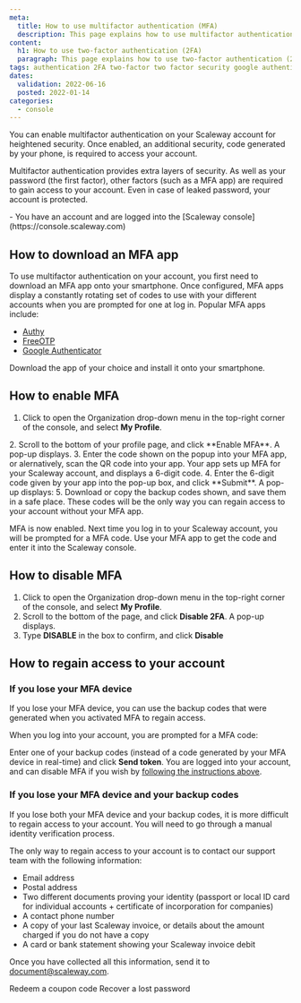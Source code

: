 ```yaml
---
meta:
  title: How to use multifactor authentication (MFA)
  description: This page explains how to use multifactor authentication (MFA)
content:
  h1: How to use two-factor authentication (2FA)
  paragraph: This page explains how to use two-factor authentication (2FA)
tags: authentication 2FA two-factor two factor security google authenticator authenticator
dates:
  validation: 2022-06-16
  posted: 2022-01-14
categories:
  - console
---
```


You can enable multifactor authentication on your Scaleway account for heightened security. Once enabled, an additional security, code generated by your phone, is required to access your account.

Multifactor authentication provides extra layers of security. As well as your password (the first factor), other factors (such as a MFA app) are required to gain access to your account. Even in case of leaked password, your account is protected.

<Message type="requirement">
  - You have an account and are logged into the [Scaleway console](https://console.scaleway.com)
</Message>

## How to download an MFA app

To use multifactor authentication on your account, you first need to download an MFA app onto your smartphone. Once configured, MFA apps display a constantly rotating set of codes to use with your different accounts when you are prompted for one at log in. Popular MFA apps include:
- [Authy](https://authy.com/download/)
- [FreeOTP](https://freeotp.github.io/)
- [Google Authenticator](https://play.google.com/store/apps/details?id=com.google.android.apps.authenticator2&hl=en&gl=US)

Download the app of your choice and install it onto your smartphone.

## How to enable MFA

1. Click to open the Organization drop-down menu in the top-right corner of the console, and select **My Profile**.
  <Lightbox src="scaleway-org-dropdown-myprofile.webp" alt="" />
2. Scroll to the bottom of your profile page, and click **Enable MFA**. A pop-up displays.
  <Lightbox src="scaleway-MFA-popup-1.webp" alt="" />
3. Enter the code shown on the popup into your MFA app, or alernatively, scan the QR code into your app. 
  Your app sets up MFA for your Scaleway account, and displays a 6-digit code.
4. Enter the 6-digit code given by your app into the pop-up box, and click **Submit**. A pop-up displays:
  <Lightbox src="scaleway-MFA-popup-2.webp" alt="" />
5. Download or copy the backup codes shown, and save them in a safe place. These codes will be the only way you can regain access to your account without your MFA app. 

MFA is now enabled. Next time you log in to your Scaleway account, you will be prompted for a MFA code. Use your MFA app to get the code and enter it into the Scaleway console.

## How to disable MFA

1. Click to open the Organization drop-down menu in the top-right corner of the console, and select **My Profile**.
2. Scroll to the bottom of the page, and click **Disable 2FA**. A pop-up displays.
    <Lightbox src="scaleway-2FA-disable.webp" alt="" />
3. Type **DISABLE** in the box to confirm, and click **Disable**

## How to regain access to your account

### If you lose your MFA device

If you lose your MFA device, you can use the backup codes that were generated when you activated MFA to regain access.

When you log into your account, you are prompted for a MFA code:

<Lightbox src="scaleway-2FA-login.webp" alt="" />

Enter one of your backup codes (instead of a code generated by your MFA device in real-time) and click **Send token**. You are logged into your account, and can disable MFA if you wish by [following the instructions above](#how-to-disable-MFA).

### If you lose your MFA device and your backup codes

If you lose both your MFA device and your backup codes, it is more difficult to regain access to your account. You will need to go through a manual identity verification process.

The only way to regain access to your account is to contact our support team with the following information:
  * Email address
  * Postal address
  * Two different documents proving your identity (passport or local ID card for individual accounts + certificate of incorporation for companies)
  * A contact phone number
  * A copy of your last Scaleway invoice, or details about the amount charged if you do not have a copy
  * A card or bank statement showing your Scaleway invoice debit

Once you have collected all this information, send it to [document@scaleway.com](mailto:document@scaleway.com).


<Navigation title="See Also">
  <PreviousButton to="/console/my-account/how-to/redeem-coupon-code/">Redeem a coupon code</PreviousButton>
  <NextButton to="/console/my-account/how-to/recover-a-lost-password/">Recover a lost password</NextButton>
</Navigation>
